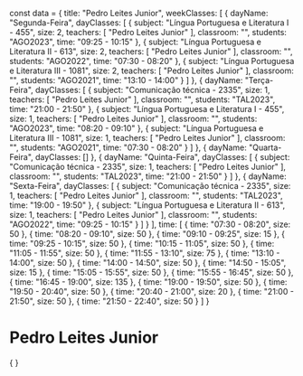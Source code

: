 const data = {
  title: "Pedro Leites Junior",
  weekClasses: [
    {
      dayName: "Segunda-Feira",
      dayClasses: [
        {
          subject: "Língua Portuguesa e Literatura I - 455",
          size: 2,
          teachers: [
            "Pedro Leites Junior"
          ],
          classroom: "",
          students: "AGO2023",
          time: "09:25 - 10:15"
        },
        {
          subject: "Língua Portuguesa e Literatura II - 613",
          size: 2,
          teachers: [
            "Pedro Leites Junior"
          ],
          classroom: "",
          students: "AGO2022",
          time: "07:30 - 08:20"
        },
        {
          subject: "Língua Portuguesa e Literatura III - 1081",
          size: 2,
          teachers: [
            "Pedro Leites Junior"
          ],
          classroom: "",
          students: "AGO2021",
          time: "13:10 - 14:00"
        }
      ]
    },
    {
      dayName: "Terça-Feira",
      dayClasses: [
        {
          subject: "Comunicação técnica - 2335",
          size: 1,
          teachers: [
            "Pedro Leites Junior"
          ],
          classroom: "",
          students: "TAL2023",
          time: "21:00 - 21:50"
        },
        {
          subject: "Língua Portuguesa e Literatura I - 455",
          size: 1,
          teachers: [
            "Pedro Leites Junior"
          ],
          classroom: "",
          students: "AGO2023",
          time: "08:20 - 09:10"
        },
        {
          subject: "Língua Portuguesa e Literatura III - 1081",
          size: 1,
          teachers: [
            "Pedro Leites Junior"
          ],
          classroom: "",
          students: "AGO2021",
          time: "07:30 - 08:20"
        }
      ]
    },
    {
      dayName: "Quarta-Feira",
      dayClasses: []
    },
    {
      dayName: "Quinta-Feira",
      dayClasses: [
        {
          subject: "Comunicação técnica - 2335",
          size: 1,
          teachers: [
            "Pedro Leites Junior"
          ],
          classroom: "",
          students: "TAL2023",
          time: "21:00 - 21:50"
        }
      ]
    },
    {
      dayName: "Sexta-Feira",
      dayClasses: [
        {
          subject: "Comunicação técnica - 2335",
          size: 1,
          teachers: [
            "Pedro Leites Junior"
          ],
          classroom: "",
          students: "TAL2023",
          time: "19:00 - 19:50"
        },
        {
          subject: "Língua Portuguesa e Literatura II - 613",
          size: 1,
          teachers: [
            "Pedro Leites Junior"
          ],
          classroom: "",
          students: "AGO2022",
          time: "09:25 - 10:15"
        }
      ]
    }
  ],
  time: [
    {
      time: "07:30 - 08:20",
      size: 50
    },
    {
      time: "08:20 - 09:10",
      size: 50
    },
    {
      time: "09:10 - 09:25",
      size: 15
    },
    {
      time: "09:25 - 10:15",
      size: 50
    },
    {
      time: "10:15 - 11:05",
      size: 50
    },
    {
      time: "11:05 - 11:55",
      size: 50
    },
    {
      time: "11:55 - 13:10",
      size: 75
    },
    {
      time: "13:10 - 14:00",
      size: 50
    },
    {
      time: "14:00 - 14:50",
      size: 50
    },
    {
      time: "14:50 - 15:05",
      size: 15
    },
    {
      time: "15:05 - 15:55",
      size: 50
    },
    {
      time: "15:55 - 16:45",
      size: 50
    },
    {
      time: "16:45 - 19:00",
      size: 135
    },
    {
      time: "19:00 - 19:50",
      size: 50
    },
    {
      time: "19:50 - 20:40",
      size: 50
    },
    {
      time: "20:40 - 21:00",
      size: 20
    },
    {
      time: "21:00 - 21:50",
      size: 50
    },
    {
      time: "21:50 - 22:40",
      size: 50
    }
  ]
}

# Pedro Leites Junior

<div>
    {
        <Grid
            title={data.title} 
            weekClasses={data.weekClasses} 
            time={data.time}
        />
    }
</div>